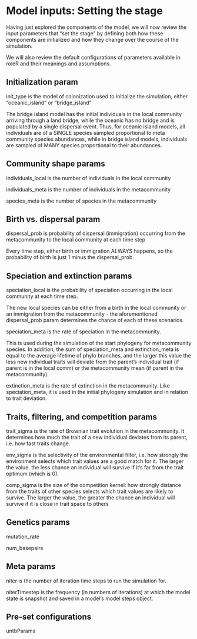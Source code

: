 # Model inputs: Setting the stage

Having just explored the components of the model, we will now review the input parameters that "set the stage" by defining both how these components are initialized and how they change over the course of the simulation.

We will also review the default configurations of parameters available in roleR and their meanings and assumptions.

## Initialization param

init_type is the model of colonization used to initialize the simulation, either "oceanic_island" or "bridge_island"

The bridge island model has the initial individuals in the local community arriving through a land bridge, while the oceanic has no bridge and is populated by a single dispersal event. Thus, for oceanic island models, all individuals are of a SINGLE species sampled proportional to meta community species abundances, while in bridge island models, individuals are sampled of MANY species proportional to their abundances.

## Community shape params

individuals_local is the number of individuals in the local community

individuals_meta is the number of individuals in the metacommunity

species_meta is the number of species in the metacommunity

## Birth vs. dispersal param

dispersal_prob is probability of dispersal (immigration) occurring from the metacommunity to the local community at each time step

Every time step, either birth or immigration ALWAYS happens, so the probability of birth is just 1 minus the dispersal_prob.

## Speciation and extinction params

speciation_local is the probability of speciation occurring in the local community at each time step.

The new local species can be either from a birth in the local community or an immigration from the metacommunity - the aforementioned dispersal_prob param determines the chance of each of these scenarios.

speciation_meta is the rate of speciation in the metacommunity.

This is used during the simulation of the start phylogeny for metacommunity species. In addition, the sum of speciation_meta and extinction_meta is equal to the average lifetime of phylo branches, and the larger this value the less new individual traits will deviate from the parent's individual trait (if parent is in the local comm) or the metacommunity mean (if parent in the metacommunity).

extinction_meta is the rate of extinction in the metacommunity. Like speciation_meta, it is used in the initial phylogeny simulation and in relation to trait deviation.

## Traits, filtering, and competition params

trait_sigma is the rate of Brownian trait evolution in the metacommunity. It determines how much the trait of a new individual deviates from its parent, i.e. how fast traits change.

env_sigma is the selectivity of the environmental filter, i.e. how strongly the environment selects which trait values are a good match for it. The larger the value, the less chance an individual will survive if it's far from the trait optimum (which is 0).

comp_sigma is the size of the competition kernel: how strongly distance from the traits of other species selects which trait values are likely to survive. The larger the value, the greater the chance an individual will survive if it is close in trait space to others

## Genetics params

mutation_rate

num_basepairs

## Meta params

niter is the number of iteration time steps to run the simulation for.

niterTimestep is the frequency (in numbers of iterations) at which the model state is snapshot and saved in a model's model steps object.

## Pre-set configurations

untbParams
